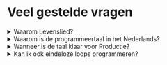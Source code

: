 
# Veel gestelde vragen

<details>

<summary>Waarom Levenslied?</summary>

**Kabisa** heeft altijd al als missie gehad om **Software bouwend Nederland** beter te maken. Met het uitvoeren van **vakmanschap**, **agile practices**, en **kennisdeling**. Toch vonden we dat we een stapje extra moesten zetten. In plaats van een stapje, kozen we echter voor een gigantische sprong voorwaarts.

Hierbij dan ook ons nieuwe **Mission statement**:

<Example>{`Onze ontwikkelaars zeggen Kabisa!
Vakmanschap wil ambitie, creativiteit en ruimte
Schreeuw ambitie
'
Een gedrevenheid, zegt onze passie
Onze passie is groots. Onbeschrijvelijk krachtig en mooi.
Bouw het op, op!
Versterk het!
Onze code bestaat uit logica
Onze klanten zeggen: Software bouwen is echt
Zolang onze code zwakker is dan onze passie
Bouw onze code op!
Vakmanschap ontvangt onze klanten met een gedrevenheid
'
Zing, onze ontwikkelaars
`}</Example>

En welke bedrijf kan nu zeggen dat werkende code daadwerkelijk in zijn mission statement zit! ❤️

</details>

<details>

<summary>Waarom is de programmeertaal in het Nederlands?</summary>

Nu lijkt het nog raar. Een programmeertaal in heel duidelijk begrijpelijk en leesbaar Nederlands. Het lees lekker, je kan het zingen, maar toch voelt het internationaal beperkend.

**Denk aan de toekomst**. Binnenkort is het Eurovisie Song festival,
waarin Joost Klein natuurlijk flinke bekendheid creert met zijn "Europa-pa". Dit zal de intresse in de Nederlandse taal zo doen toenemen, dat in een zeer korte tijd een veel groter deel van de wereldbevolking gewoon Nederlands kan lezen en schrijven.

</details>

<details>

<summary>Wanneer is de taal klaar voor Productie?</summary>

**Zeer binnenkort™!** Ons uitgebreide team van testers werkt nu al dagelijks met deze taal.
Op de wandelgangen van Kabisa wordt ook flink veel Nederlands gepraat. Al deze interacties zorgen er voor dat u straks een super robuuste programmeertaal in handen gaat krijgen!

</details>

<details>

<summary>Kan ik ook eindeloze loops programmeren?</summary>

**Zeker!** Ons toegewijde ontwikkelteam heeft koste noch moeite gespaard tijdens de ontwikkeling van deze nieuwe revolutionaire taal.
Sterker nog, het hebben van eindeloze loops stond hoog op de lijst van zaken die we wilden ondersteunen!

<Example>{`Mijn lus is ontzettend lang
Zolang mijn lus niet niets is
Zing "een potje met vet"`}</Example>

</details>

